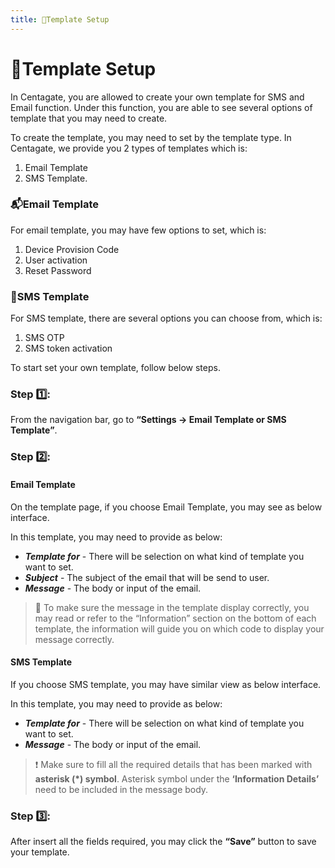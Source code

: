 ```yaml
---
title: 📎Template Setup
---
```


# 📎Template Setup

In Centagate, you are allowed to create your own template for SMS and Email function. Under this function, you are able to see several options of template that you may need to create. 

To create the template, you may need to set by the template type. In Centagate, we provide you 2 types of templates which is:  
1. Email Template
2. SMS Template.


### 📬Email Template

For email template, you may have few options to set, which is:  
1. Device Provision Code
2. User activation
3. Reset Password


### 📲SMS Template

For SMS template, there are several options you can choose from, which is:  
1. SMS OTP
2. SMS token activation

To start set your own template, follow below steps.


### Step 1️⃣: 
From the navigation bar, go to **“Settings → Email Template or SMS Template”**.

### Step 2️⃣: 
#### Email Template

On the template page, if you choose Email Template, you may see as below interface.

In this template, you may need to provide as below:  
- ***Template for*** - There will be selection on what kind of template you want to set.
- ***Subject*** - The subject of the email that will be send to user.
- ***Message*** - The body or input of the email.

> 🌟 To make sure the message in the template display correctly, you may read or refer to the “Information” section on the bottom of each template, the information will guide you on which code to display your message correctly.

#### SMS Template

If you choose SMS template, you may have similar view as below interface.

In this template, you may need to provide as below:  
- ***Template for*** - There will be selection on what kind of template you want to set.
- ***Message*** - The body or input of the email.

>❗ Make sure to fill all the required details that has been marked with **asterisk (*) symbol**. Asterisk symbol under the **‘Information Details’** need to be included in the message body.


### Step 3️⃣: 
After insert all the fields required, you may click the **“Save”** button to save your template. 
